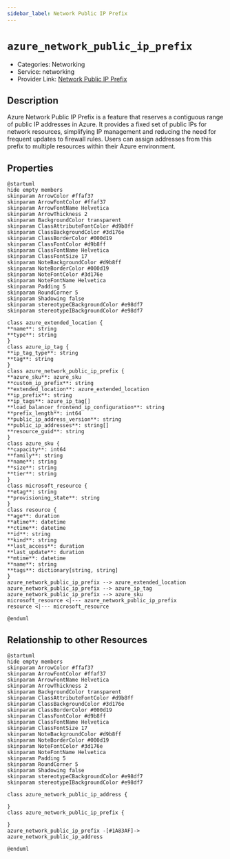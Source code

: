 ```yaml
---
sidebar_label: Network Public IP Prefix
---
```


# `azure_network_public_ip_prefix`

- Categories: Networking
- Service: networking
- Provider Link: [Network Public IP Prefix](https://learn.microsoft.com/en-us/azure/virtual-network/public-ip-address-prefix)

## Description
Azure Network Public IP Prefix is a feature that reserves a contiguous range of public IP addresses in Azure. It provides a fixed set of public IPs for network resources, simplifying IP management and reducing the need for frequent updates to firewall rules. Users can assign addresses from this prefix to multiple resources within their Azure environment.

## Properties
<ZoomPanPinch>

```kroki imgType="plantuml" imgAlt="Diagram of Network Public IP Prefix data model"
@startuml
hide empty members
skinparam ArrowColor #ffaf37
skinparam ArrowFontColor #ffaf37
skinparam ArrowFontName Helvetica
skinparam ArrowThickness 2
skinparam BackgroundColor transparent
skinparam ClassAttributeFontColor #d9b8ff
skinparam ClassBackgroundColor #3d176e
skinparam ClassBorderColor #000d19
skinparam ClassFontColor #d9b8ff
skinparam ClassFontName Helvetica
skinparam ClassFontSize 17
skinparam NoteBackgroundColor #d9b8ff
skinparam NoteBorderColor #000d19
skinparam NoteFontColor #3d176e
skinparam NoteFontName Helvetica
skinparam Padding 5
skinparam RoundCorner 5
skinparam Shadowing false
skinparam stereotypeCBackgroundColor #e98df7
skinparam stereotypeIBackgroundColor #e98df7

class azure_extended_location {
**name**: string
**type**: string
}
class azure_ip_tag {
**ip_tag_type**: string
**tag**: string
}
class azure_network_public_ip_prefix {
**azure_sku**: azure_sku
**custom_ip_prefix**: string
**extended_location**: azure_extended_location
**ip_prefix**: string
**ip_tags**: azure_ip_tag[]
**load_balancer_frontend_ip_configuration**: string
**prefix_length**: int64
**public_ip_address_version**: string
**public_ip_addresses**: string[]
**resource_guid**: string
}
class azure_sku {
**capacity**: int64
**family**: string
**name**: string
**size**: string
**tier**: string
}
class microsoft_resource {
**etag**: string
**provisioning_state**: string
}
class resource {
**age**: duration
**atime**: datetime
**ctime**: datetime
**id**: string
**kind**: string
**last_access**: duration
**last_update**: duration
**mtime**: datetime
**name**: string
**tags**: dictionary[string, string]
}
azure_network_public_ip_prefix --> azure_extended_location
azure_network_public_ip_prefix --> azure_ip_tag
azure_network_public_ip_prefix --> azure_sku
microsoft_resource <|--- azure_network_public_ip_prefix
resource <|--- microsoft_resource

@enduml
```

</ZoomPanPinch>


## Relationship to other Resources
<ZoomPanPinch>

```kroki imgType="plantuml" imgAlt="Diagram of Network Public IP Prefix resource relationships"
@startuml
hide empty members
skinparam ArrowColor #ffaf37
skinparam ArrowFontColor #ffaf37
skinparam ArrowFontName Helvetica
skinparam ArrowThickness 2
skinparam BackgroundColor transparent
skinparam ClassAttributeFontColor #d9b8ff
skinparam ClassBackgroundColor #3d176e
skinparam ClassBorderColor #000d19
skinparam ClassFontColor #d9b8ff
skinparam ClassFontName Helvetica
skinparam ClassFontSize 17
skinparam NoteBackgroundColor #d9b8ff
skinparam NoteBorderColor #000d19
skinparam NoteFontColor #3d176e
skinparam NoteFontName Helvetica
skinparam Padding 5
skinparam RoundCorner 5
skinparam Shadowing false
skinparam stereotypeCBackgroundColor #e98df7
skinparam stereotypeIBackgroundColor #e98df7

class azure_network_public_ip_address {

}
class azure_network_public_ip_prefix {

}
azure_network_public_ip_prefix -[#1A83AF]-> azure_network_public_ip_address

@enduml
```

</ZoomPanPinch>




